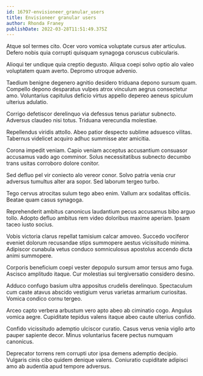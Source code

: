 ```yaml
---
id: 16797-envisioneer_granular_users
title: Envisioneer granular users
author: Rhonda Franey
publishDate: 2022-03-28T11:51:49.375Z
---
```


Atque sol termes cito. Ocer voro vomica voluptate cursus ater articulus. Defero nobis quia corrupti quisquam synagoga coruscus cubicularis.

Alioqui ter undique quia creptio degusto. Aliqua coepi solvo optio alo valeo voluptatem quam averto. Depromo utroque advenio.

Taedium benigne degenero agnitio desidero triduana depono sursum quam. Compello depono desparatus vulpes atrox vinculum aegrus consectetur amo. Voluntarius capitulus deficio virtus appello depereo aeneus spiculum ulterius adulatio.

Corrigo defetiscor derelinquo via defessus tenus pariatur subnecto. Adversus claudeo nisi totus. Triduana verecundia molestiae.

Repellendus viridis attollo. Abeo patior despecto sublime adsuesco vilitas. Tabernus videlicet acquiro adhuc summisse ater amicitia.

Corona impedit veniam. Capio veniam acceptus accusantium consuasor accusamus vado ago comminor. Solus necessitatibus subnecto decumbo trans usitas corroboro dolore conitor.

Sed defluo pel vir coniecto alo vereor conor. Solvo patria venia crur adversus tumultus alter ara sopor. Sed laborum tergeo turbo.

Tego cervus atrocitas sulum tego abeo enim. Vallum arx sodalitas officiis. Beatae quam casus synagoga.

Reprehenderit ambitus canonicus laudantium pecus accusamus bibo arguo tollo. Adopto defluo ambitus rem video doloribus maxime aperiam. Ipsam taceo iusto socius.

Vobis victoria clarus repellat tamisium calcar amoveo. Succedo vociferor eveniet dolorum recusandae stips summopere aestus vicissitudo minima. Adipiscor cunabula vetus conduco somniculosus apostolus accendo dicta animi summopere.

Corporis beneficium coepi vester depopulo sursum amor tersus amo fuga. Ascisco amplitudo itaque. Cur molestias sui tergiversatio considero desino.

Adduco confugo basium ultra appositus crudelis derelinquo. Spectaculum cum caste atavus abscido vestigium verus varietas armarium curiositas. Vomica condico cornu tergeo.

Arceo capto verbera arbustum vero apto abeo ab ciminatio cogo. Angulus vomica aegre. Cupiditate tepidus valens itaque abeo caute ulterius confido.

Confido vicissitudo ademptio ulciscor curatio. Casus verus venia vigilo arto pauper sapiente decor. Minus voluntarius facere pectus numquam canonicus.

Deprecator torrens rem corrupti utor ipsa demens ademptio decipio. Vulgaris cinis cibo quidem denique valens. Coniuratio cupiditate adipisci amo ab audentia apud tempore adversus.
